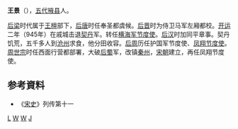 '''王景'''（{{bd|889年||963年||catIdx=W}}），[[五代|五代]][[掖县|掖县]]人。

[[后梁|后梁]]时代属于[[王檀|王檀]]部下，[[后唐|后唐]]时任奉圣都虞候。[[后晋|后晋]]时为侍卫马军左厢都校。[[开运_(后晋)|开运]]二年（945年）在戚城击退[[契丹|契丹]]军。转任[[横海军节度使|横海军节度使]]。[[后汉|后汉]]时加同平章事。契丹饥荒，五千多人到[[沧州|沧州]]求食，他分田收容。[[后周|后周]]历任护国军节度使、[[凤翔节度使|凤翔节度使]]。[[周世宗|周世宗]]时任西面行营都部署，大破[[后蜀|后蜀]]军，改镇[[秦州|秦州]]，[[宋朝|宋朝]]建立，再任凤翔节度使。

== 参考資料 ==
*《[[宋史|宋史]]》列传第十一
[[Category:莱州人|L]]
[[Category:五代十国人物|W]]
[[Category:宋朝军事人物|W]]
[[Category:王姓|J]]